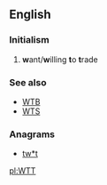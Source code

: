 ==English==

===Initialism===
{{en-initialism}}
# {{label|en|Internet slang}} '''w'''ant/'''w'''illing '''t'''o '''t'''rade

===See also===
* [[WTB]]
* [[WTS]]

===Anagrams===
* [[tw*t#English|tw*t]]

[[pl:WTT]]